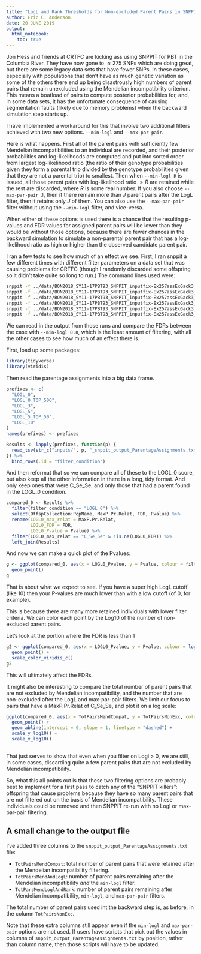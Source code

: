 ```yaml
---
title: "LogL and Rank Thresholds for Non-excluded Parent Pairs in SNPPIT"
author: Eric C. Anderson
date: 20 JUNE 2019
output: 
  html_notebook:
    toc: true
---
```


Jon Hess and friends at CRTFC are kicking ass using SNPPIT for PBT in the
Columbia River. They have now gone to $\approx 275$ SNPs which are doing great,
but there are some legacy data sets that have fewer SNPs.  In these cases,
especially with populations that don't have as much genetic variation as some of
the others there end up being disastrously high numbers of parent pairs
that remain unexcluded using the Mendelian incompatibility criterion. This means
a boatload of pairs to compute posterior probabilities for, and, in some 
data sets, it has the unfortunate consequence of causing segmentation faults
(likely due to memory problems) when the backward simulation step starts up.

I have implemented a workaround for this that involve two additional filters
achieved with two new options.  `--min-logl` and `--max-par-pair`.

Here is what happens. First all of the parent pairs with sufficiently
few Mendelian incompatibilities to an individual are recorded, and their posterior
probabilities and log-likelihoods are computed and put into sorted order from
largest log-likelihood ratio (the ratio of their genotype probabilities given
they form a parental trio divided by the genotype probabilities given that they
are not a parental trio) to smallest. Then when `--min-logl R` is issued, all those
parent pairs with log-likelihood ratio $> R$ are retained while the rest are
discarded, where $R$ is some real number.  If you also choose `--max-par-pair J`,
then if there remain more than $J$ parent pairs after the LogL filter, then
it retains only $J$ of them.  You can also use the `--max-par-pair` filter
without using the `--min-logl` filter, and vice-versa.

When either of these options is used there is a chance that the resulting p-values and 
FDR values for assigned parent pairs will be lower than they would be without those options,
because there are fewer chances in the backward simulation to simulate a non-parental parent
pair that has a log-likelihood ratio as high or higher than the observed candidate parent
pair.

I ran a few tests to see how much of an effect we see.  First, I ran snppit a few different
times with different filter parameters on a data set that was causing problems for CRTFC
(though I randomly discarded some offspring so it didn't take quite so long to run.)  The command
lines used were:
```sh
snppit -f ../data/BON2018_SY11-17PBT93_SNPPIT_inputfix-Ex257assExGack3_fewer_offspring.txt  --min-logl 0.0
snppit -f ../data/BON2018_SY11-17PBT93_SNPPIT_inputfix-Ex257assExGack3_fewer_offspring.txt  --min-logl 0.0 --max-par-pair 500
snppit -f ../data/BON2018_SY11-17PBT93_SNPPIT_inputfix-Ex257assExGack3_fewer_offspring.txt  --min-logl 3.0
snppit -f ../data/BON2018_SY11-17PBT93_SNPPIT_inputfix-Ex257assExGack3_fewer_offspring.txt  --min-logl 5.0
snppit -f ../data/BON2018_SY11-17PBT93_SNPPIT_inputfix-Ex257assExGack3_fewer_offspring.txt  --min-logl 5.0 --max-par-pair 50
snppit -f ../data/BON2018_SY11-17PBT93_SNPPIT_inputfix-Ex257assExGack3_fewer_offspring.txt  --min-logl 10.0
```
We can read in the output from those runs and compare the FDRs between the case with `--min-logl 0.0`, which
is the least amount of filtering, with all the other cases to see how much of an effect there is.

First, load up some packages:
```r
library(tidyverse)
library(viridis)
```

Then read the parentage assignments into a big data frame.
```r
prefixes <- c(
  "LOGL_0",
  "LOGL_0_TOP_500",
  "LOGL_3",
  "LOGL_5",
  "LOGL_5_TOP_50",
  "LOGL_10"
)
names(prefixes) <- prefixes

Results <- lapply(prefixes, function(p) {
  read_tsv(str_c("inputs/", p, "_snppit_output_ParentageAssignments.txt"), na = "---")
}) %>%
  bind_rows(.id = "filter_condition")
```

And then reformat that so we can compare all of these to the LOGL_0 score, but also keep all the
other information in there in a long, tidy format.  And only keep ones that were C_Se_Se, and only those that
had a parent found in the LOGL_0 condition.
```r
compared_0 <- Results %>%
  filter(filter_condition == "LOGL_0") %>%
  select(OffspCollection:PopName, MaxP.Pr.Relat, FDR, Pvalue) %>%
  rename(LOGL0_max_relat = MaxP.Pr.Relat,
         LOGL0_FDR = FDR,
         LOGL0_Pvalue = Pvalue) %>%
  filter(LOGL0_max_relat == "C_Se_Se" & !is.na(LOGL0_FDR)) %>%
  left_join(Results)
```

And now we can make a quick plot of the Pvalues:
```r
g <- ggplot(compared_0, aes(x = LOGL0_Pvalue, y = Pvalue, colour = filter_condition)) +
  geom_point()
g
```

That is about what we expect to see.  If you have a super high LogL cutoff (like 10)
then your P-values are much lower than with a low cutoff (of 0, for example). 

This is because there are many more retained individuals with lower filter
criteria.  We can color each point by the Log10 of the number of non-excluded
parent pairs.

Let's look at the portion where the FDR is less than 1
```r
g2 <- ggplot(compared_0, aes(x = LOGL0_Pvalue, y = Pvalue, colour = log10(TotPairsNonExc))) +
  geom_point() +
  scale_color_viridis_c()
g2
```

This will ultimately affect the FDRs.

It might also be interesting to compare the total number of parent pairs that
are not excluded by Mendelian incompatibility, and the number that are
non-excluded after the LogL and max-par-pair filters. We limit our focus to pairs
that have a MaxP.Pr.Relat of C_Se_Se, and plot it on a log scale:
```r
ggplot(compared_0, aes(x = TotPairsMendCompat, y = TotPairsNonExc, colour = filter_condition)) +
  geom_point() +
  geom_abline(intercept = 0, slope = 1, linetype = "dashed") +
  scale_y_log10() + 
  scale_x_log10()
  

```

That just serves to show that even when you filter on Logl > 0, we are still, in some
cases, discarding quite a few parent pairs that are not excluded by Mendelian incompatibility.

So, what this all points out is that these two filtering options are probably best to implement
for a first pass to catch any of the "SNPPIT killers": offspring that cause problems because they have so
many parent pairs that are not filtered out on the basis of Mendelian incompatibility.  These individuals
could be removed and then SNPPIT re-run with no Logl or max-par-pair filtering.

## A small change to the output file

I've added three columns to the `snppit_output_ParentageAssignments.txt` file:

* `TotPairsMendCompat`: total number of parent pairs that were retained after the Mendelian incompatibility filtering.
* `TotPairsMendAndLogL`: number of parent pairs remaining after the Mendelian incompatibility _and_ the `min-logl` filter.
* `TotParsMendLoglAndRank`: number of parent pairs remaining after Mendelian incompatibility, `min-logl`, and `max-par-pair` 
filters.  

The total number of parent pairs used int the backward step is, as before, in the column `TotPairsNonExc`.

Note that these extra columns still appear even if the `min-logl` and `max-par-pair` options are not used. 
If users have scripts that pick out the values in columns of `snppit_output_ParentageAssignments.txt` by position,
rather than column name, then those scripts will have to be updated.


